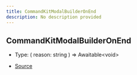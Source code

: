 ```yaml
---
title: CommandKitModalBuilderOnEnd
description: No description provided
---
```


## CommandKitModalBuilderOnEnd

- Type: (
  reason: string
) => Awaitable\<void>

- [Source](https://github.com/underctrl-io/commandkit/blob/e7997746676c2b18be64230c918cb998973d18b5/packages/commandkit/src/components/v1/modal/ModalKit.ts#L43)
